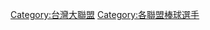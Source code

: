 {{Catnav|頁面分類|...|棒球|棒球隊|台灣大聯盟}}




[[Category:台灣大聯盟|Category:台灣大聯盟]]
[[Category:各聯盟棒球選手|Category:各聯盟棒球選手]]